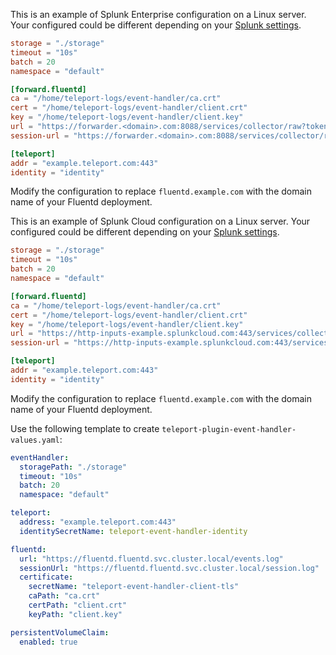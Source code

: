 <Tabs>
<TabItem label="Linux server - Splunk Enterprise">

This is an example of Splunk Enterprise configuration on a Linux server. Your 
configured could be different depending on your [Splunk settings](https://docs.splunk.com/Documentation/Splunk/9.0.1/Data/UsetheHTTPEventCollector#Send_data_to_HTTP_Event_Collector).

```toml
storage = "./storage"
timeout = "10s"
batch = 20
namespace = "default"

[forward.fluentd]
ca = "/home/teleport-logs/event-handler/ca.crt"
cert = "/home/teleport-logs/event-handler/client.crt"
key = "/home/teleport-logs/event-handler/client.key"
url = "https://forwarder.<domain>.com:8088/services/collector/raw?token=<****>"
session-url = "https://forwarder.<domain>.com:8088/services/collector/raw?token=<****>"

[teleport]
addr = "example.teleport.com:443"
identity = "identity"
```

Modify the configuration to replace `fluentd.example.com` with the domain name
of your Fluentd deployment.

</TabItem>
<Tabs>
<TabItem label="Linux server - Splunk Cloud">

This is an example of Splunk Cloud configuration on a Linux server. Your 
configured could be different depending on your [Splunk settings](https://docs.splunk.com/Documentation/Splunk/9.0.1/Data/UsetheHTTPEventCollector#Send_data_to_HTTP_Event_Collector).

```toml
storage = "./storage"
timeout = "10s"
batch = 20
namespace = "default"

[forward.fluentd]
ca = "/home/teleport-logs/event-handler/ca.crt"
cert = "/home/teleport-logs/event-handler/client.crt"
key = "/home/teleport-logs/event-handler/client.key"
url = "https://http-inputs-example.splunkcloud.com:443/services/collector/raw?token=<****>"
session-url = "https://http-inputs-example.splunkcloud.com:443/services/collector/raw?token=<****>"

[teleport]
addr = "example.teleport.com:443"
identity = "identity"
```

Modify the configuration to replace `fluentd.example.com` with the domain name
of your Fluentd deployment.

</TabItem>
<TabItem label="Helm Chart">

Use the following template to create `teleport-plugin-event-handler-values.yaml`:

```yaml
eventHandler:
  storagePath: "./storage"
  timeout: "10s"
  batch: 20
  namespace: "default"

teleport:
  address: "example.teleport.com:443"
  identitySecretName: teleport-event-handler-identity

fluentd:
  url: "https://fluentd.fluentd.svc.cluster.local/events.log"
  sessionUrl: "https://fluentd.fluentd.svc.cluster.local/session.log"
  certificate:
    secretName: "teleport-event-handler-client-tls"
    caPath: "ca.crt"
    certPath: "client.crt"
    keyPath: "client.key"

persistentVolumeClaim:
  enabled: true
```

</TabItem>
</Tabs>
